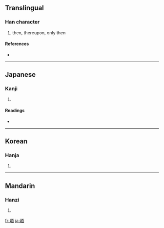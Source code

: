 {{see|乃}}
==Translingual==

===Han character===
{{Han char|rn=54|rad=廴|as=06|sn=9|four=|canj=弓大一金田 (NKMCW)}}

# then, thereupon, only then

====References====
* {{Han ref|kx=0353.051|dkj=09576|dj=0668.020|hdz=10404.080|uh=5EFC|ud=24316}}

----

==Japanese==

===Kanji===
{{ja-kanji|grade=|rs=廴06}}

# {{defn|Japanese}}

====Readings====
* {{ja-readings|on=[[だい]] (dai), [[ない]] (nai)|kun=[[すなわち]] (sunawachi), [[の]] (no)}}

----

==Korean==

===Hanja===
{{ko-hanja|hangeul=내|rv=nae|mr=nae}}

# {{defn|Korean}}

----

==Mandarin==

===Hanzi===
{{cmn-hanzi|pin=[[nǎi]] ([[nai3]])|wg=nai<sup>3</sup>}}

# {{defn|Mandarin}}

[[fr:廼]]
[[ja:廼]]